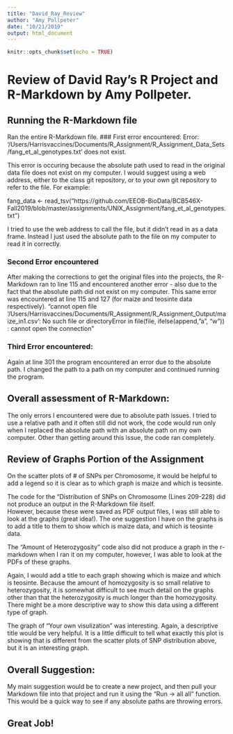 ---
title: "David_Ray_Review"
author: "Amy Pollpeter"
date: "10/21/2019"
output: html_document
---

```{r setup, include=FALSE}
knitr::opts_chunk$set(echo = TRUE)
```

# Review of David Ray's R Project and R-Markdown by Amy Pollpeter.

## Running the R-Markdown file

Ran the entire R-Markdown file.
### First error encountered: 
Error: '/Users/Harrisvaccines/Documents/R_Assignment/R_Assignment_Data_Sets/fang_et_al_genotypes.txt' does not exist.

This error is occuring because the absolute path used to read in the original data file does not exist on my computer.  I would suggest using a web address, either to the class git repository, or to your own git repository to refer to the file.  For example:

fang_data <- read_tsv("https://github.com/EEOB-BioData/BCB546X-Fall2019/blob/master/assignments/UNIX_Assignment/fang_et_al_genotypes.txt")

I tried to use the web address to call the file, but it didn't read in as a data frame.  Instead I just used the absolute path to the file on my computer to read it in correctly.

### Second Error encountered
After making the corrections to get the original files into the projects, the R-Markdown ran to line 115 and encountered another error - also due to the fact that the absolute path did not exist on my computer.  This same error was encountered at line 115 and 127 (for maize and teosinte data respectively).
"cannot open file '/Users/Harrisvaccines/Documents/R_Assignment/R_Assignment_Output/maize_in1.csv': No such file or directoryError in file(file, ifelse(append, "a", "w")) : 
  cannot open the connection"
  
### Third Error encountered:
Again at line 301 the program encountered an error due to the absolute path.  I changed the path to a path on my computer and continued running the program.

## Overall assessment of R-Markdown:
The only errors I encountered were due to absolute path issues.  I tried to use a relative path and it often still did not work, the code would run only when I replaced the absolute path with an absolute path on my own computer.  Other than getting around this issue, the code ran completely.

## Review of Graphs Portion of the Assignment
On the scatter plots of # of SNPs per Chromosome, it would be helpful to add a legend so it is clear as to which graph is maize and which is teosinte.

The code for the "Distribution of SNPs on Chromosome (Lines 209-228) did not produce an output in the R-Markdown file itself.  
However, because these were saved as PDF output files, I was still able to look at the graphs (great idea!).
The one suggestion I have on the graphs is to add a title to them to show which is maize data, and which is teosinte data.

The "Amount of Heterozygosity" code also did not produce a graph in the r-markdown when I ran it on my computer, however, I was able to look at the PDFs of these graphs.

Again, I would add a title to each graph showing which is maize and which is teosinte.  Because the amount of homozygosity is so small relative to heterozygosity, it is somewhat difficult to see much detail on the graphs other than that the heterozygosity is much longer than the homozygosity.  There might be a more descriptive way to show this data using a different type of graph.

The graph of "Your own visulization" was interesting.  Again, a descriptive title would be very helpful.
It is a little difficult to tell what exactly this plot is showing that is different from the scatter plots of SNP distribution above, but it is an interesting graph.

## Overall Suggestion:
My main suggestion would be to create a new project, and then pull your Markdown file into that project and run it using the "Run -> all all" function.  This would be a quick way to see if any absolute paths are throwing errors.

## Great Job!
